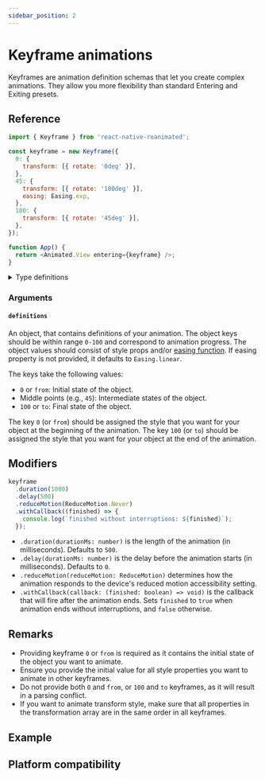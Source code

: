 ```yaml
---
sidebar_position: 2
---
```



# Keyframe animations

Keyframes are animation definition schemas that let you create complex animations. They allow you more flexibility than standard Entering and Exiting presets.

## Reference

```javascript
import { Keyframe } from 'react-native-reanimated';

const keyframe = new Keyframe({
  0: {
    transform: [{ rotate: '0deg' }],
  },
  45: {
    transform: [{ rotate: '100deg' }],
    easing: Easing.exp,
  },
  100: {
    transform: [{ rotate: '45deg' }],
  },
});

function App() {
  return <Animated.View entering={keyframe} />;
}
```

<details>
<summary>Type definitions</summary>

```typescript
class Keyframe {
  constructor(definitions: Record<string, KeyframeProps>);
  duration(durationMs: number): Keyframe;
  delay(delayMs: number): Keyframe;
  reduceMotion(reduceMotionV: ReduceMotion): Keyframe;
  withCallback(callback: (finished: boolean) => void): Keyframe;
}
```

</details>

### Arguments

#### `definitions`

An object, that contains definitions of your animation.
The object keys should be within range `0-100` and correspond to animation progress.
The object values should consist of style props and/or [easing function](/docs/animations/withTiming/#easing). If easing property is not provided, it defaults to `Easing.linear`.

The keys take the following values:

- `0` or `from`: Initial state of the object.
- Middle points (e.g., `45`): Intermediate states of the object.
- `100` or `to`: Final state of the object.

The key `0` (or `from`) should be assigned the style that you want for your object at the beginning of the animation. The key `100` (or `to`) should be assigned the style that you want for your object at the end of the animation.

## Modifiers

```javascript
keyframe
  .duration(1000)
  .delay(500)
  .reduceMotion(ReduceMotion.Never)
  .withCallback((finished) => {
    console.log(`finished without interruptions: ${finished}`);
  });
```

- `.duration(durationMs: number)` is the length of the animation (in milliseconds). Defaults to `500`.
- `.delay(durationMs: number)` is the delay before the animation starts (in milliseconds). Defaults to `0`.
- `.reduceMotion(reduceMotion: ReduceMotion)` determines how the animation responds to the device's reduced motion accessibility setting.
- `.withCallback(callback: (finished: boolean) => void)` is the callback that will fire after the animation ends. Sets `finished` to `true` when animation ends without interruptions, and `false` otherwise.

## Remarks

- Providing keyframe `0` or `from` is required as it contains the initial state of the object you want to animate.
- Ensure you provide the initial value for all style properties you want to animate in other keyframes.
- Do not provide both `0` and `from`, or `100` and `to` keyframes, as it will result in a parsing conflict.
- If you want to animate transform style, make sure that all properties in the transformation array are in the same order in all keyframes.

## Example

<InteractiveExample src={KeyframeSrc} component={Keyframe} />

## Platform compatibility

<PlatformCompatibility android ios web />
